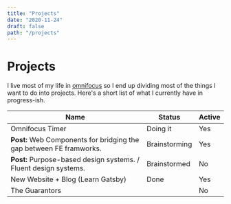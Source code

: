 ```yaml
---
title: "Projects"
date: "2020-11-24"
draft: false
path: "/projects"
---
```


# Projects

I live most of my life in [<Annotated icon="omnifocus">omnifocus</Annotated>](https://www.omnigroup.com/omnifocus/) so I end up dividing most of the things I want to do into projects. Here's a short list of what I currently have in progress-ish.

| Name | Status | Active |
|-|-|-|
| <Link to="/posts/omnifocus-timer">Omnifocus Timer</Link> | Doing it | Yes |
| **Post:** Web Components for bridging the gap between FE framworks. | Brainstorming | Yes |
| **Post:** Purpose-based design systems. / Fluent design systems. | Brainstormed | No |
| New Website + Blog (Learn Gatsby) | Done | Yes |
| The Guarantors | | No |